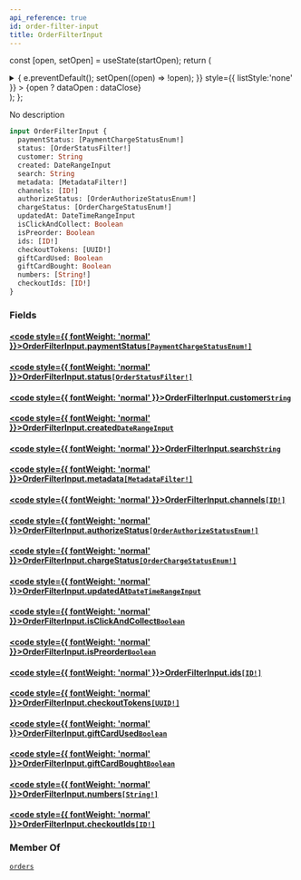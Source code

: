 ```yaml
---
api_reference: true
id: order-filter-input
title: OrderFilterInput
---
```






const [open, setOpen] = useState(startOpen);
return (
<details {...(open ? { open: true } : {})} className="details" style={{ border:'none', boxShadow:'none', background:'var(--ifm-background-color)' }}>
<summary
onClick={(e) => {
e.preventDefault();
setOpen((open) => !open);
}}
style={{ listStyle:'none' }} >
{open ? dataOpen : dataClose}
</summary>
{open && children}
</details>
);
};

No description

```graphql
input OrderFilterInput {
  paymentStatus: [PaymentChargeStatusEnum!]
  status: [OrderStatusFilter!]
  customer: String
  created: DateRangeInput
  search: String
  metadata: [MetadataFilter!]
  channels: [ID!]
  authorizeStatus: [OrderAuthorizeStatusEnum!]
  chargeStatus: [OrderChargeStatusEnum!]
  updatedAt: DateTimeRangeInput
  isClickAndCollect: Boolean
  isPreorder: Boolean
  ids: [ID!]
  checkoutTokens: [UUID!]
  giftCardUsed: Boolean
  giftCardBought: Boolean
  numbers: [String!]
  checkoutIds: [ID!]
}
```

### Fields

#### [<code style={{ fontWeight: 'normal' }}>OrderFilterInput.<b>paymentStatus</b></code>](#)<Bullet />[`[PaymentChargeStatusEnum!]`](../../../api-reference/payments/enums/payment-charge-status-enum.mdx) <Badge class="badge badge--secondary" text="list"/> <Badge class="badge badge--secondary" text="enum"/> <Badge class="badge badge--secondary" text="payments"/>

#### [<code style={{ fontWeight: 'normal' }}>OrderFilterInput.<b>status</b></code>](#)<Bullet />[`[OrderStatusFilter!]`](../../../api-reference/orders/enums/order-status-filter.mdx) <Badge class="badge badge--secondary" text="list"/> <Badge class="badge badge--secondary" text="enum"/> <Badge class="badge badge--secondary" text="orders"/>

#### [<code style={{ fontWeight: 'normal' }}>OrderFilterInput.<b>customer</b></code>](#)<Bullet />[`String`](../../../api-reference/miscellaneous/scalars/string.mdx) <Badge class="badge badge--secondary" text="scalar"/> <Badge class="badge badge--secondary" text="miscellaneous"/>

#### [<code style={{ fontWeight: 'normal' }}>OrderFilterInput.<b>created</b></code>](#)<Bullet />[`DateRangeInput`](../../../api-reference/miscellaneous/inputs/date-range-input.mdx) <Badge class="badge badge--secondary" text="input"/> <Badge class="badge badge--secondary" text="miscellaneous"/>

#### [<code style={{ fontWeight: 'normal' }}>OrderFilterInput.<b>search</b></code>](#)<Bullet />[`String`](../../../api-reference/miscellaneous/scalars/string.mdx) <Badge class="badge badge--secondary" text="scalar"/> <Badge class="badge badge--secondary" text="miscellaneous"/>

#### [<code style={{ fontWeight: 'normal' }}>OrderFilterInput.<b>metadata</b></code>](#)<Bullet />[`[MetadataFilter!]`](../../../api-reference/miscellaneous/inputs/metadata-filter.mdx) <Badge class="badge badge--secondary" text="list"/> <Badge class="badge badge--secondary" text="input"/> <Badge class="badge badge--secondary" text="miscellaneous"/>

#### [<code style={{ fontWeight: 'normal' }}>OrderFilterInput.<b>channels</b></code>](#)<Bullet />[`[ID!]`](../../../api-reference/miscellaneous/scalars/id.mdx) <Badge class="badge badge--secondary" text="list"/> <Badge class="badge badge--secondary" text="scalar"/> <Badge class="badge badge--secondary" text="miscellaneous"/>

#### [<code style={{ fontWeight: 'normal' }}>OrderFilterInput.<b>authorizeStatus</b></code>](#)<Bullet />[`[OrderAuthorizeStatusEnum!]`](../../../api-reference/orders/enums/order-authorize-status-enum.mdx) <Badge class="badge badge--secondary" text="list"/> <Badge class="badge badge--secondary" text="enum"/> <Badge class="badge badge--secondary" text="orders"/>

#### [<code style={{ fontWeight: 'normal' }}>OrderFilterInput.<b>chargeStatus</b></code>](#)<Bullet />[`[OrderChargeStatusEnum!]`](../../../api-reference/orders/enums/order-charge-status-enum.mdx) <Badge class="badge badge--secondary" text="list"/> <Badge class="badge badge--secondary" text="enum"/> <Badge class="badge badge--secondary" text="orders"/>

#### [<code style={{ fontWeight: 'normal' }}>OrderFilterInput.<b>updatedAt</b></code>](#)<Bullet />[`DateTimeRangeInput`](../../../api-reference/miscellaneous/inputs/date-time-range-input.mdx) <Badge class="badge badge--secondary" text="input"/> <Badge class="badge badge--secondary" text="miscellaneous"/>

#### [<code style={{ fontWeight: 'normal' }}>OrderFilterInput.<b>isClickAndCollect</b></code>](#)<Bullet />[`Boolean`](../../../api-reference/miscellaneous/scalars/boolean.mdx) <Badge class="badge badge--secondary" text="scalar"/> <Badge class="badge badge--secondary" text="miscellaneous"/>

#### [<code style={{ fontWeight: 'normal' }}>OrderFilterInput.<b>isPreorder</b></code>](#)<Bullet />[`Boolean`](../../../api-reference/miscellaneous/scalars/boolean.mdx) <Badge class="badge badge--secondary" text="scalar"/> <Badge class="badge badge--secondary" text="miscellaneous"/>

#### [<code style={{ fontWeight: 'normal' }}>OrderFilterInput.<b>ids</b></code>](#)<Bullet />[`[ID!]`](../../../api-reference/miscellaneous/scalars/id.mdx) <Badge class="badge badge--secondary" text="list"/> <Badge class="badge badge--secondary" text="scalar"/> <Badge class="badge badge--secondary" text="miscellaneous"/>

#### [<code style={{ fontWeight: 'normal' }}>OrderFilterInput.<b>checkoutTokens</b></code>](#)<Bullet />[`[UUID!]`](../../../api-reference/miscellaneous/scalars/uuid.mdx) <Badge class="badge badge--secondary" text="list"/> <Badge class="badge badge--secondary" text="scalar"/> <Badge class="badge badge--secondary" text="miscellaneous"/>

#### [<code style={{ fontWeight: 'normal' }}>OrderFilterInput.<b>giftCardUsed</b></code>](#)<Bullet />[`Boolean`](../../../api-reference/miscellaneous/scalars/boolean.mdx) <Badge class="badge badge--secondary" text="scalar"/> <Badge class="badge badge--secondary" text="miscellaneous"/>

#### [<code style={{ fontWeight: 'normal' }}>OrderFilterInput.<b>giftCardBought</b></code>](#)<Bullet />[`Boolean`](../../../api-reference/miscellaneous/scalars/boolean.mdx) <Badge class="badge badge--secondary" text="scalar"/> <Badge class="badge badge--secondary" text="miscellaneous"/>

#### [<code style={{ fontWeight: 'normal' }}>OrderFilterInput.<b>numbers</b></code>](#)<Bullet />[`[String!]`](../../../api-reference/miscellaneous/scalars/string.mdx) <Badge class="badge badge--secondary" text="list"/> <Badge class="badge badge--secondary" text="scalar"/> <Badge class="badge badge--secondary" text="miscellaneous"/>

#### [<code style={{ fontWeight: 'normal' }}>OrderFilterInput.<b>checkoutIds</b></code>](#)<Bullet />[`[ID!]`](../../../api-reference/miscellaneous/scalars/id.mdx) <Badge class="badge badge--secondary" text="list"/> <Badge class="badge badge--secondary" text="scalar"/> <Badge class="badge badge--secondary" text="miscellaneous"/>

### Member Of

[`orders`](../../../api-reference/orders/queries/orders.mdx) <Badge class="badge badge--secondary" text="query"/>

